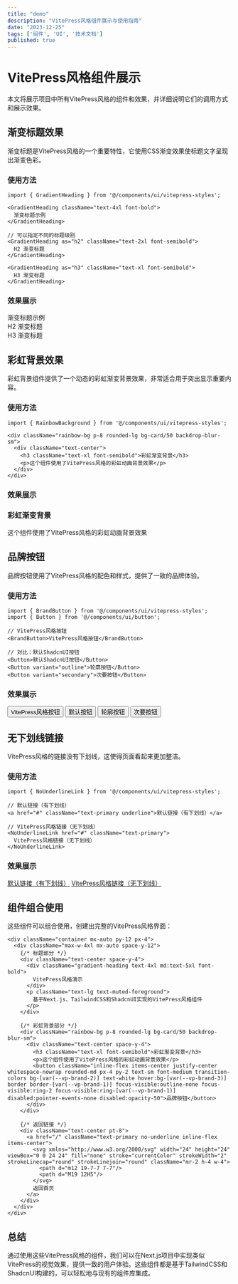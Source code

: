 ---
title: "demo"
description: "VitePress风格组件展示与使用指南"
date: "2023-12-25"
tags: ['组件', 'UI', '技术文档']
published: true
---

# VitePress风格组件展示

本文将展示项目中所有VitePress风格的组件和效果，并详细说明它们的调用方式和展示效果。

## 渐变标题效果

渐变标题是VitePress风格的一个重要特性，它使用CSS渐变效果使标题文字呈现出渐变色彩。

### 使用方法

```tsx
import { GradientHeading } from '@/components/ui/vitepress-styles';

<GradientHeading className="text-4xl font-bold">
  渐变标题示例
</GradientHeading>

// 可以指定不同的标题级别
<GradientHeading as="h2" className="text-2xl font-semibold">
  H2 渐变标题
</GradientHeading>

<GradientHeading as="h3" className="text-xl font-semibold">
  H3 渐变标题
</GradientHeading>
```

### 效果展示

<div className="gradient-heading text-4xl font-bold">
  渐变标题示例
</div>

<div className="gradient-heading text-2xl font-semibold">
  H2 渐变标题
</div>

<div className="gradient-heading text-xl font-semibold">
  H3 渐变标题
</div>

## 彩虹背景效果

彩虹背景组件提供了一个动态的彩虹渐变背景效果，非常适合用于突出显示重要内容。

### 使用方法

```tsx
import { RainbowBackground } from '@/components/ui/vitepress-styles';

<div className="rainbow-bg p-8 rounded-lg bg-card/50 backdrop-blur-sm">
  <div className="text-center">
    <h3 className="text-xl font-semibold">彩虹渐变背景</h3>
    <p>这个组件使用了VitePress风格的彩虹动画背景效果</p>
  </div>
</div>
```

### 效果展示

<div className="rainbow-bg p-8 rounded-lg bg-card/50 backdrop-blur-sm">
  <div className="text-center">
    <h3 className="text-xl font-semibold">彩虹渐变背景</h3>
    <p>这个组件使用了VitePress风格的彩虹动画背景效果</p>
  </div>
</div>

## 品牌按钮

品牌按钮使用了VitePress风格的配色和样式，提供了一致的品牌体验。

### 使用方法

```tsx
import { BrandButton } from '@/components/ui/vitepress-styles';
import { Button } from '@/components/ui/button';

// VitePress风格按钮
<BrandButton>VitePress风格按钮</BrandButton>

// 对比：默认ShadcnUI按钮
<Button>默认ShadcnUI按钮</Button>
<Button variant="outline">轮廓按钮</Button>
<Button variant="secondary">次要按钮</Button>
```

### 效果展示

<div className="flex flex-wrap gap-4">
  <button className="inline-flex items-center justify-center whitespace-nowrap rounded-md px-4 py-2 text-sm font-medium transition-colors bg-[var(--vp-brand-2)] text-white hover:bg-[var(--vp-brand-3)] border border-[var(--vp-brand-1)] focus-visible:outline-none focus-visible:ring-2 focus-visible:ring-[var(--vp-brand-1)] disabled:pointer-events-none disabled:opacity-50">VitePress风格按钮</button>
  <button className="inline-flex items-center justify-center whitespace-nowrap rounded-md px-4 py-2 text-sm font-medium transition-colors bg-primary text-primary-foreground hover:bg-primary/90 focus-visible:outline-none focus-visible:ring-2 focus-visible:ring-ring focus-visible:ring-offset-2 disabled:pointer-events-none disabled:opacity-50">默认按钮</button>
  <button className="inline-flex items-center justify-center whitespace-nowrap rounded-md border border-input bg-background px-4 py-2 text-sm font-medium text-foreground hover:bg-accent hover:text-accent-foreground focus-visible:outline-none focus-visible:ring-2 focus-visible:ring-ring focus-visible:ring-offset-2 disabled:pointer-events-none disabled:opacity-50">轮廓按钮</button>
  <button className="inline-flex items-center justify-center whitespace-nowrap rounded-md bg-secondary text-secondary-foreground hover:bg-secondary/80 px-4 py-2 text-sm font-medium transition-colors focus-visible:outline-none focus-visible:ring-2 focus-visible:ring-ring focus-visible:ring-offset-2 disabled:pointer-events-none disabled:opacity-50">次要按钮</button>
</div>

## 无下划线链接

VitePress风格的链接没有下划线，这使得页面看起来更加整洁。

### 使用方法

```tsx
import { NoUnderlineLink } from '@/components/ui/vitepress-styles';

// 默认链接（有下划线）
<a href="#" className="text-primary underline">默认链接（有下划线）</a>

// VitePress风格链接（无下划线）
<NoUnderlineLink href="#" className="text-primary">
  VitePress风格链接（无下划线）
</NoUnderlineLink>
```

### 效果展示

<div className="flex gap-8">
  <a href="#" className="text-primary underline">默认链接（有下划线）</a>
  <a href="#" className="text-primary no-underline">
    VitePress风格链接（无下划线）
  </a>
</div>

## 组件组合使用

这些组件可以组合使用，创建出完整的VitePress风格界面：

```tsx
<div className="container mx-auto py-12 px-4">
  <div className="max-w-4xl mx-auto space-y-12">
    {/* 标题部分 */}
    <div className="text-center space-y-4">
      <div className="gradient-heading text-4xl md:text-5xl font-bold">
        VitePress风格演示
      </div>
      <p className="text-lg text-muted-foreground">
        基于Next.js、TailwindCSS和ShadcnUI实现的VitePress风格组件
      </p>
    </div>

    {/* 彩虹背景部分 */}
    <div className="rainbow-bg p-8 rounded-lg bg-card/50 backdrop-blur-sm">
      <div className="text-center space-y-4">
        <h3 className="text-xl font-semibold">彩虹渐变背景</h3>
        <p>这个组件使用了VitePress风格的彩虹动画背景效果</p>
        <button className="inline-flex items-center justify-center whitespace-nowrap rounded-md px-4 py-2 text-sm font-medium transition-colors bg-[var(--vp-brand-2)] text-white hover:bg-[var(--vp-brand-3)] border border-[var(--vp-brand-1)] focus-visible:outline-none focus-visible:ring-2 focus-visible:ring-[var(--vp-brand-1)] disabled:pointer-events-none disabled:opacity-50">品牌按钮</button>
      </div>
    </div>

    {/* 返回链接 */}
    <div className="text-center pt-8">
      <a href="/" className="text-primary no-underline inline-flex items-center">
        <svg xmlns="http://www.w3.org/2000/svg" width="24" height="24" viewBox="0 0 24 24" fill="none" stroke="currentColor" strokeWidth="2" strokeLinecap="round" strokeLinejoin="round" className="mr-2 h-4 w-4">
          <path d="m12 19-7-7 7-7"/>
          <path d="M19 12H5"/>
        </svg>
        返回首页
      </a>
    </div>
  </div>
</div>
```

## 总结

通过使用这些VitePress风格的组件，我们可以在Next.js项目中实现类似VitePress的视觉效果，提供一致的用户体验。这些组件都是基于TailwindCSS和ShadcnUI构建的，可以轻松地与现有的组件库集成。